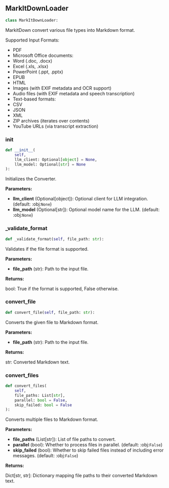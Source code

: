 <a id="camel.loaders.markitdown"></a>

<a id="camel.loaders.markitdown.MarkItDownLoader"></a>

## MarkItDownLoader

```python
class MarkItDownLoader:
```

MarkitDown convert various file types into Markdown format.

Supported Input Formats:
- PDF
- Microsoft Office documents:
- Word (.doc, .docx)
- Excel (.xls, .xlsx)
- PowerPoint (.ppt, .pptx)
- EPUB
- HTML
- Images (with EXIF metadata and OCR support)
- Audio files (with EXIF metadata and speech transcription)
- Text-based formats:
- CSV
- JSON
- XML
- ZIP archives (iterates over contents)
- YouTube URLs (via transcript extraction)

<a id="camel.loaders.markitdown.MarkItDownLoader.__init__"></a>

### __init__

```python
def __init__(
    self,
    llm_client: Optional[object] = None,
    llm_model: Optional[str] = None
):
```

Initializes the Converter.

**Parameters:**

- **llm_client** (Optional[object]): Optional client for LLM integration. (default: :obj:`None`)
- **llm_model** (Optional[str]): Optional model name for the LLM. (default: :obj:`None`)

<a id="camel.loaders.markitdown.MarkItDownLoader._validate_format"></a>

### _validate_format

```python
def _validate_format(self, file_path: str):
```

Validates if the file format is supported.

**Parameters:**

- **file_path** (str): Path to the input file.

**Returns:**

  bool: True if the format is supported, False otherwise.

<a id="camel.loaders.markitdown.MarkItDownLoader.convert_file"></a>

### convert_file

```python
def convert_file(self, file_path: str):
```

Converts the given file to Markdown format.

**Parameters:**

- **file_path** (str): Path to the input file.

**Returns:**

  str: Converted Markdown text.

<a id="camel.loaders.markitdown.MarkItDownLoader.convert_files"></a>

### convert_files

```python
def convert_files(
    self,
    file_paths: List[str],
    parallel: bool = False,
    skip_failed: bool = False
):
```

Converts multiple files to Markdown format.

**Parameters:**

- **file_paths** (List[str]): List of file paths to convert.
- **parallel** (bool): Whether to process files in parallel. (default: :obj:`False`)
- **skip_failed** (bool): Whether to skip failed files instead of including error messages. (default: :obj:`False`)

**Returns:**

  Dict[str, str]: Dictionary mapping file paths to their
converted Markdown text.
